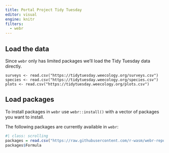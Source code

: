 ```yaml
---
title: Portal Project Tidy Tuesday
editor: visual
engine: knitr
filters:
  - webr
---
```


## Load the data

Since `webr` only has limited packages we'll load the Tidy Tuesday data directly.

```webr-r
surveys <- read.csv("https://tidytuesday.weecology.org/surveys.csv")
species <- read.csv("https://tidytuesday.weecology.org/species.csv")
plots <- read.csv("https://tidytuesday.weecology.org/plots.csv")
```

## Load packages

To install packages in `webr` use `webr::install()` with a vector of packages you want to install.

The following packages are currently available in `webr`:

```r
#| class: scrolling
packages = read.csv("https://raw.githubusercontent.com/r-wasm/webr-repo/main/repo-packages")
packages$Formula
```
